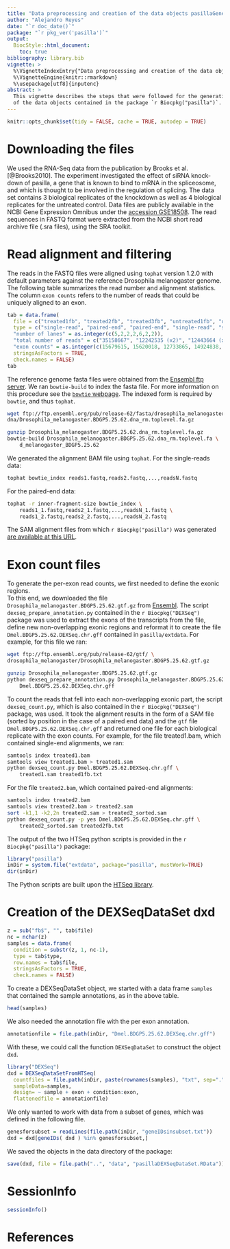 ```yaml
---
title: "Data preprocessing and creation of the data objects pasillaGenes and pasillaExons"
author: "Alejandro Reyes"
date: "`r doc_date()`"
package: "`r pkg_ver('pasilla')`"
output:
  BiocStyle::html_document:
    toc: true
bibliography: library.bib
vignette: >
  %\VignetteIndexEntry{"Data preprocessing and creation of the data objects pasillaGenes and pasillaExons"}
  %\VignetteEngine{knitr::rmarkdown}
  %\usepackage[utf8]{inputenc}
abstract: >
  This vignette describes the steps that were followed for the generation 
  of the data objects contained in the package `r Biocpkg("pasilla")`.
---
```


```r
knitr::opts_chunk$set(tidy = FALSE, cache = TRUE, autodep = TRUE)
```

# Downloading the files

We used the RNA-Seq data from the publication by Brooks et al. [@Brooks2010].
The experiment investigated the effect of siRNA knock-down of pasilla, a gene 
that is known to bind to mRNA in the spliceosome, and which is thought to be involved 
in the regulation of splicing.  The data set contains 3 biological replicates of the 
knockdown as well as 4 biological replicates for the untreated control. 
Data files are publicly available in the NCBI Gene Expression Omnibus under the 
[accession GSE18508](http://www.ncbi.nlm.nih.gov/projects/geo/query/acc.cgi?acc=GSE18508). 
The read sequences in FASTQ format were extracted from the NCBI short read archive file 
(.sra files), using the SRA toolkit.

# Read alignment and filtering

The reads in the FASTQ files were aligned using `tophat` version 1.2.0
with default parameters against the reference Drosophila melanogaster
genome.  The following table summarizes the read number and
alignment statistics.
The column `exon counts` refers to the number of reads that could be uniquely aligned to an exon.

```r
tab = data.frame(
  file = c("treated1fb", "treated2fb", "treated3fb", "untreated1fb", "untreated2fb", "untreated3fb", "untreated4fb"),
  type = c("single-read", "paired-end", "paired-end", "single-read", "single-read", "paired-end", "paired-end"),
  "number of lanes" = as.integer(c(5,2,2,2,6,2,2)),
  "total number of reads" = c("35158667", "12242535 (x2)", "12443664 (x2)", "17812866", "34284521", "10542625 (x2)", "12214974 (x 2)"),
  "exon counts" = as.integer(c(15679615, 15620018, 12733865, 14924838, 20764558, 10283129, 11653031)),
  stringsAsFactors = TRUE,
  check.names = FALSE)
tab
```

The reference genome fasta files were obtained from the 
[Ensembl ftp server](http://www.ensembl.org/info/data/ftp/index.html). 
We ran `bowtie-build` to index the
fasta file. For more information on this procedure see
the [`bowtie` webpage](http://bowtie-bio.sourceforge.net/index.shtml).
The indexed form is required by `bowtie`, and thus `tophat`. 

```sh
wget ftp://ftp.ensembl.org/pub/release-62/fasta/drosophila_melanogaster/ \
dna/Drosophila_melanogaster.BDGP5.25.62.dna_rm.toplevel.fa.gz

gunzip Drosophila_melanogaster.BDGP5.25.62.dna_rm.toplevel.fa.gz
bowtie-build Drosophila_melanogaster.BDGP5.25.62.dna_rm.toplevel.fa \
    d_melanogaster_BDGP5.25.62
```

We generated the alignment BAM file using `tophat`.  For the single-reads data:

```sh
tophat bowtie_index reads1.fastq,reads2.fastq,...,readsN.fastq
```
  
For the paired-end data:

```sh
tophat -r inner-fragment-size bowtie_index \
    reads1_1.fastq,reads2_1.fastq,...,readsN_1.fastq \
    reads1_2.fastq,reads2_2.fastq,...,readsN_2.fastq
```

The SAM alignment files from which `r Biocpkg("pasilla")` was generated 
[are available at this URL](http://www-huber.embl.de/pub/DEXSeq/analysis/brooksetal/bam). 


# Exon count files

To generate the per-exon read counts, we first needed to define the exonic regions.  
To this end, we downloaded the file `Drosophila_melanogaster.BDGP5.25.62.gtf.gz` from 
[Ensembl](ftp://ftp.ensembl.org/pub/release-62/gtf/drosophila_melanogaster).
The script `dexseq_prepare_annotation.py` contained in the `r Biocpkg("DEXSeq")`
package was used to extract the exons of the transcripts from the file, define new 
non-overlapping exonic regions and reformat it to create the file `Dmel.BDGP5.25.62.DEXSeq.chr.gff`
contained in `pasilla/extdata`. For example, for this file we ran:

```sh
wget ftp://ftp.ensembl.org/pub/release-62/gtf/ \
drosophila_melanogaster/Drosophila_melanogaster.BDGP5.25.62.gtf.gz

gunzip Drosophila_melanogaster.BDGP5.25.62.gtf.gz
python dexseq_prepare_annotation.py Drosophila_melanogaster.BDGP5.25.62.gtf \
    Dmel.BDGP5.25.62.DEXSeq.chr.gff
```

To count the reads that fell into each non-overlapping exonic part, the script 
`dexseq_count.py`, which is also contained in the `r Biocpkg("DEXSeq")` package, was used. 
It took the alignment results in the form of a SAM file
(sorted by position in the case of a paired end data) and the `gtf` file 
`Dmel.BDGP5.25.62.DEXSeq.chr.gff` and returned one file for each biological replicate 
with the exon counts. For example, for the file treated1.bam, which contained single-end
alignments, we ran:

```sh
samtools index treated1.bam
samtools view treated1.bam > treated1.sam
python dexseq_count.py Dmel.BDGP5.25.62.DEXSeq.chr.gff \
    treated1.sam treated1fb.txt
```

For the file `treated2.bam`, which contained paired-end alignments:

```sh
samtools index treated2.bam
samtools view treated2.bam > treated2.sam
sort -k1,1 -k2,2n treated2.sam > treated2_sorted.sam
python dexseq_count.py -p yes Dmel.BDGP5.25.62.DEXSeq.chr.gff \
    treated2_sorted.sam treated2fb.txt
```

The output of the two HTSeq python scripts is provided in the 
`r Biocpkg("pasilla")` package:

```r
library("pasilla")
inDir = system.file("extdata", package="pasilla", mustWork=TRUE)
dir(inDir)
```
 
The Python scripts are built upon the
[HTSeq library](http://www-huber.embl.de/users/anders/HTSeq/doc/overview.html).
 
# Creation of the DEXSeqDataSet dxd

```r
z = sub("fb$", "", tab$file)
nc = nchar(z)
samples = data.frame(
  condition = substr(z, 1, nc-1),
  type = tab$type,
  row.names = tab$file,
  stringsAsFactors = TRUE,
  check.names = FALSE)
```

To create a DEXSeqDataSet object, we started with a data frame
`samples` that contained the sample annotations, as in the above table.

```r
head(samples)
``` 

We also needed the annotation file with the per exon annotation.

```r
annotationfile = file.path(inDir, "Dmel.BDGP5.25.62.DEXSeq.chr.gff")
```

With these, we could call the function `DEXSeqDataSet` to construct the object `dxd`.

```r
library("DEXSeq")
dxd = DEXSeqDataSetFromHTSeq(
  countfiles = file.path(inDir, paste(rownames(samples), "txt", sep=".")), 
  sampleData=samples,
  design= ~ sample + exon + condition:exon,
  flattenedfile = annotationfile)
```

We only wanted to work with data from a subset of genes, which was defined in the following file.


```r
genesforsubset = readLines(file.path(inDir, "geneIDsinsubset.txt"))
dxd = dxd[geneIDs( dxd ) %in% genesforsubset,]
```

We saved the objects in the data directory of the package:
```r
save(dxd, file = file.path("..", "data", "pasillaDEXSeqDataSet.RData"))
```

# SessionInfo

```r
sessionInfo()
```


# References
